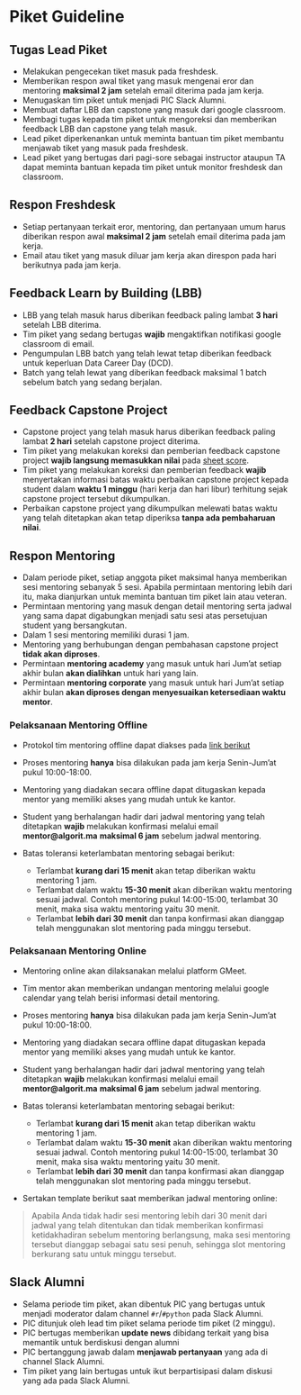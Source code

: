 # Piket Guideline

## Tugas Lead Piket

* Melakukan pengecekan tiket masuk pada freshdesk.
* Memberikan respon awal tiket yang masuk mengenai eror dan mentoring **maksimal 2 jam** setelah email diterima pada jam kerja.
* Menugaskan tim piket untuk menjadi PIC Slack Alumni.
* Membuat daftar LBB dan capstone yang masuk dari google classroom.
* Membagi tugas kepada tim piket untuk mengoreksi dan memberikan feedback LBB dan capstone yang telah masuk.
* Lead piket diperkenankan untuk meminta bantuan tim piket membantu menjawab tiket yang masuk pada freshdesk.
* Lead piket yang bertugas dari pagi-sore sebagai instructor ataupun TA dapat meminta bantuan kepada tim piket untuk monitor freshdesk dan classroom.

## Respon Freshdesk

* Setiap pertanyaan terkait eror, mentoring, dan pertanyaan umum harus diberikan respon awal **maksimal 2 jam** setelah email diterima pada jam kerja.
* Email atau tiket yang masuk diluar jam kerja akan direspon pada hari berikutnya pada jam kerja.

## Feedback Learn by Building (LBB)

* LBB yang telah masuk harus diberikan feedback paling lambat **3 hari** setelah LBB diterima.
* Tim piket yang sedang bertugas **wajib** mengaktifkan notifikasi google classroom di email.
* Pengumpulan LBB batch yang telah lewat tetap diberikan feedback untuk keperluan Data Career Day (DCD).
* Batch yang telah lewat yang diberikan feedback maksimal 1 batch sebelum batch yang sedang berjalan.

## Feedback Capstone Project 

* Capstone project yang telah masuk harus diberikan feedback paling lambat **2 hari** setelah capstone project diterima.
* Tim piket yang melakukan koreksi dan pemberian feedback capstone project **wajib langsung memasukkan nilai** pada [sheet score](https://docs.google.com/spreadsheets/d/1cGJ0pn9k9gKCBnceWVwaL9D7BBDMNjLh8uPYlaBlJi8/edit?usp=sharing).
* Tim piket yang melakukan koreksi dan pemberian feedback **wajib** menyertakan informasi batas waktu perbaikan capstone project kepada student dalam **waktu 1 minggu** (hari kerja dan hari libur) terhitung sejak capstone project tersebut dikumpulkan.
* Perbaikan capstone project yang dikumpulkan melewati batas waktu yang telah ditetapkan akan tetap diperiksa **tanpa ada pembaharuan nilai**. 

## Respon Mentoring

* Dalam periode piket, setiap anggota piket maksimal hanya memberikan sesi mentoring sebanyak 5 sesi. Apabila permintaan mentoring lebih dari itu, maka dianjurkan untuk meminta bantuan tim piket lain atau veteran.
* Permintaan mentoring yang masuk dengan detail mentoring serta jadwal yang sama dapat digabungkan menjadi satu sesi atas persetujuan student yang bersangkutan.
* Dalam 1 sesi mentoring memiliki durasi 1 jam.
* Mentoring yang berhubungan dengan pembahasan capstone project **tidak akan diproses**.
* Permintaan **mentoring academy** yang masuk untuk hari Jum'at setiap akhir bulan **akan dialihkan** untuk hari yang lain.
* Permintaan **mentoring corporate** yang masuk untuk hari Jum'at setiap akhir bulan **akan diproses dengan menyesuaikan ketersediaan waktu mentor**.

### Pelaksanaan Mentoring Offline

* Protokol tim mentoring offline dapat diakses pada [link berikut](https://docs.google.com/document/d/1L6lA0MJoyhfeYlzFBf-TuuJ8SGhZE4Yc49_kXDWkkLw/edit?usp=sharing)
* Proses mentoring **hanya** bisa dilakukan pada jam kerja Senin-Jum'at pukul 10:00-18:00.
* Mentoring yang diadakan secara offline dapat ditugaskan kepada mentor yang memiliki akses yang mudah untuk ke kantor.
* Student yang berhalangan hadir dari jadwal mentoring yang telah ditetapkan **wajib** melakukan konfirmasi melalui email **mentor@algorit.ma** **maksimal 6 jam** sebelum jadwal mentoring.
* Batas toleransi keterlambatan mentoring sebagai berikut:

  + Terlambat **kurang dari 15 menit** akan tetap diberikan waktu mentoring 1 jam.
  + Terlambat dalam waktu **15-30 menit** akan diberikan waktu mentoring sesuai jadwal. Contoh mentoring pukul 14:00-15:00, terlambat 30 menit, maka sisa waktu mentoring yaitu 30 menit.
  + Terlambat **lebih dari 30 menit** dan tanpa konfirmasi akan dianggap telah menggunakan slot mentoring pada minggu tersebut.

### Pelaksanaan Mentoring Online

* Mentoring online akan dilaksanakan melalui platform GMeet.
* Tim mentor akan memberikan undangan mentoring melalui google calendar yang telah berisi informasi detail mentoring.
* Proses mentoring **hanya** bisa dilakukan pada jam kerja Senin-Jum'at pukul 10:00-18:00.
* Mentoring yang diadakan secara offline dapat ditugaskan kepada mentor yang memiliki akses yang mudah untuk ke kantor.
* Student yang berhalangan hadir dari jadwal mentoring yang telah ditetapkan **wajib** melakukan konfirmasi melalui email **mentor@algorit.ma** **maksimal 6 jam** sebelum jadwal mentoring.
* Batas toleransi keterlambatan mentoring sebagai berikut:

  + Terlambat **kurang dari 15 menit** akan tetap diberikan waktu mentoring 1 jam.
  + Terlambat dalam waktu **15-30 menit** akan diberikan waktu mentoring sesuai jadwal. Contoh mentoring pukul 14:00-15:00, terlambat 30 menit, maka sisa waktu mentoring yaitu 30 menit.
  + Terlambat **lebih dari 30 menit** dan tanpa konfirmasi akan dianggap telah menggunakan slot mentoring pada minggu tersebut.

* Sertakan template berikut saat memberikan jadwal mentoring online:

> Apabila Anda tidak hadir sesi mentoring lebih dari 30 menit dari jadwal yang telah ditentukan dan tidak memberikan konfirmasi ketidakhadiran sebelum mentoring berlangsung, maka sesi mentoring tersebut dianggap sebagai satu sesi penuh, sehingga slot mentoring berkurang satu untuk minggu tersebut.

## Slack Alumni

* Selama periode tim piket, akan dibentuk PIC yang bertugas untuk menjadi moderator dalam channel `#r`/`#python` pada Slack Alumni.
* PIC ditunjuk oleh lead tim piket selama periode tim piket (2 minggu).
* PIC bertugas memberikan **update news** dibidang terkait yang bisa memantik untuk berdiskusi dengan alumni
* PIC bertanggung jawab dalam **menjawab pertanyaan** yang ada di channel Slack Alumni.
* Tim piket yang lain bertugas untuk ikut berpartisipasi dalam diskusi yang ada pada Slack Alumni.


